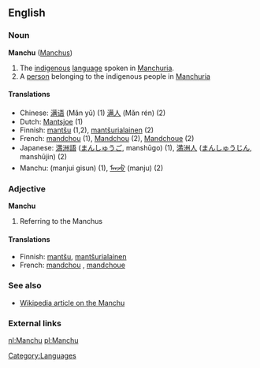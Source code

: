 ==English==

===Noun===
'''Manchu''' ([[Manchus]])

# The [[indigenous]] [[language]] spoken in [[Manchuria]].
# A [[person]] belonging to the indigenous people in [[Manchuria]]

====Translations====
*Chinese: [[满语]] (Mǎn yǔ) (1) [[满人]] (Mǎn rén) (2)
*Dutch: [[Mantsjoe]] (1)
*Finnish: [[mantšu]] (1,2), [[mantšurialainen]] (2)
*French: [[mandchou]] {{m}} (1), [[Mandchou]] {{m}} (2), [[Mandchoue]] {{f}} (2)
*Japanese: [[満洲語]] ([[まんしゅうご]], manshūgo) (1), [[満洲人]] ([[まんしゅうじん]], manshūjin) (2)
*Manchu: (manjui gisun) (1), [[ᠮᠠᠨᠵᡠ]] (manju) (2)

===Adjective===
'''Manchu'''

# Referring to the Manchus

====Translations====

*Finnish: [[mantšu]], [[mantšurialainen]]
*French: [[mandchou]] {{m}}, [[mandchoue]] {{f}}

===See also===
*[[w:Manchu|Wikipedia article on the Manchu]]

===External links===
{{ethnologue|code=mnc}}

[[Category:Languages]]

[[nl:Manchu]]
[[pl:Manchu]]